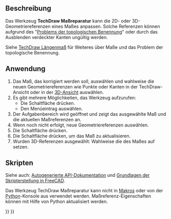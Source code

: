 <languages/>

{{Docnav/de
|[[TechDraw_AxoLengthDimension/de|AxonometrischesLängenmaß]]
|[[TechDraw_Hatch/de|Schraffur]]
|[[TechDraw_Workbench/de|TechDraw]]
|IconL=TechDraw_AxoLengthDimension.svg
|IconR=TechDraw_Hatch.svg
|IconC=Workbench_TechDraw.svg
}}

{{GuiCommand/de
|Name=TechDraw DimensionRepair
|Name/de=TechDraw Maßreparatur
|MenuLocation=TechDraw → Maßeinträge → Maßreferenzen reparieren
|Workbenches=[[TechDraw_Workbench/de|TechDraw]]
|Version=0.21
|SeeAlso=[[TechDraw_LengthDimension/de|TechDraw Längenmaß]]
}}

<span id="Description"></span>
==Beschreibung==

Das Werkzeug '''TechDraw Maßreparatur''' kann die 2D- oder 3D-Geometriereferenzen eines Maßes anpassen. Solche Referenzen können aufgrund des "[[Topological_naming_problem/de|Problems der topologischen Benennung]]" oder durch das Ausblenden verdeckter Kanten ungültig werden.

Siehe [[TechDraw_LengthDimension/de#Begrenzungen|TechDraw Längenmaß]] für Weiteres über Maße und das Problem der topologische Benennung.

<span id="Usage"></span>
==Anwendung==

# Das Maß, das korrigiert werden soll, auswählen und wahlweise die neuen Geometriereferenzen wie Punkte oder Kanten in der TechDraw-Ansicht oder in der [[3D_view/de|3D-Ansicht]] auswählen.
# Es gibt mehrere Möglichkeiten, das Werkzeug aufzurufen:
#* Die Schaltfläche {{Button|[[Image:TechDraw_DimensionRepair.svg|16px]] [[TechDraw_DimensionRepair/de|Maßreferenzen reparieren]]}} drücken.
#* Den Menüeintrag {{MenuCommand|TechDraw → Maßeinträge → [[Image:TechDraw_DimensionRepair.svg|16px]] Maßreferenzen reparieren}} auswählen.
# Der Aufgabenbereich {{MenuCommand|Maß Reparieren}} wird geöffnet und zeigt das ausgewählte Maß und die aktuellen Maßreferenzen an.
# Wenn noch nicht erfolgt, neue Geometriereferenzen auswählen.
# Die Schaltfläche {{Button|Referenzen durch aktuelle Auswahl ersetzen}} drücken.
# Die Schaltfläche {{Button|OK}} drücken, um das Maß zu aktualisieren.
# Wurden 3D-Referenzen ausgewählt: Wahlweise die {{PropertyData/de|Measure Type}} des Maßes auf {{Value|True}} setzen.

<span id="Scripting"></span>
==Skripten==

Siehe auch: [https://freecad.github.io/SourceDoc/ Autogenerierte API-Dokumentation] und [[FreeCAD_Scripting_Basics/de|Grundlagen der Skripterstellung in FreeCAD]].

Das Werkzeug TechDraw Maßreparatur kann nicht in [[Macros/de|Makros]] oder von der [[Python/de|Python]]-Konsole aus verwendet werden. Maßreferenz-Eigenschaften können mit Hilfe von Python aktualisiert werden.


{{Docnav/de
|[[TechDraw_AxoLengthDimension/de|AxonometrischesLängenmaß]]
|[[TechDraw_Hatch/de|Schraffur]]
|[[TechDraw_Workbench/de|TechDraw]]
|IconL=TechDraw_AxoLengthDimension.svg
|IconR=TechDraw_Hatch.svg
|IconC=Workbench_TechDraw.svg
}}

{{TechDraw_Tools_navi{{#translation:}}}}
{{Userdocnavi{{#translation:}}}}
